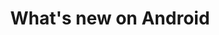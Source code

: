 ---
title: "What's new on Android"
sidebarTitle: "Android"
url: "/docs/start-guide/get-the-app/android"
---